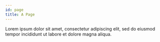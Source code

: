 ```yaml
---
id: page
title: A Page
---
```


Lorem ipsum dolor sit amet, consectetur adipiscing elit, sed do eiusmod tempor incididunt ut labore et dolore magna aliqua.
